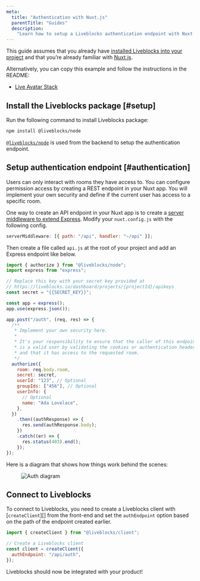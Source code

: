 ```yaml
---
meta:
  title: "Authentication with Nuxt.js"
  parentTitle: "Guides"
  description:
    "Learn how to setup a Liveblocks authentication endpoint with Nuxt.js"
---
```


This guide assumes that you already have
[installed Liveblocks into your project](/docs/get-started/vue) and that you’re
already familiar with
[Nuxt.js](https://nuxtjs.org/docs/2.x/get-started/installation).

Alternatively, you can copy this example and follow the instructions in the
README:

- [Live Avatar Stack](/examples/live-avatar-stack/nuxtjs)

## Install the Liveblocks package [#setup]

Run the following command to install Liveblocks package:

```bash
npm install @liveblocks/node
```

[`@liveblocks/node`][] is used from the backend to setup the authentication
endpoint.

## Setup authentication endpoint [#authentication]

Users can only interact with rooms they have access to. You can configure
permission access by creating a REST endpoint in your Nuxt app. You will
implement your own security and define if the current user has access to a
specific room.

One way to create an API endpoint in your Nuxt app is to create a
[server middleware to extend Express](https://nuxtjs.org/docs/2.x/configuration-glossary/configuration-servermiddleware#custom-api-endpoint).
Modify your `nuxt.config.js` with the following config.

```js file="nuxt.config.js"
serverMiddleware: [{ path: "/api", handler: "~/api" }];
```

Then create a file called `api.js` at the root of your project and add an
Express endpoint like below.

```js file="api.js"
import { authorize } from "@liveblocks/node";
import express from "express";

// Replace this key with your secret key provided at
// https://liveblocks.io/dashboard/projects/{projectId}/apikeys
const secret = "{{SECRET_KEY}}";

const app = express();
app.use(express.json());

app.post("/auth", (req, res) => {
  /**
   * Implement your own security here.
   *
   * It's your responsibility to ensure that the caller of this endpoint
   * is a valid user by validating the cookies or authentication headers
   * and that it has access to the requested room.
   */
  authorize({
    room: req.body.room,
    secret: secret,
    userId: "123", // Optional
    groupIds: ["456"], // Optional
    userInfo: {
      // Optional
      name: "Ada Lovelace",
    },
  })
    .then((authResponse) => {
      res.send(authResponse.body);
    })
    .catch((er) => {
      res.status(403).end();
    });
});
```

Here is a diagram that shows how things work behind the scenes:

<Figure highlight={false}>
  <Image
    src="/images/docs/auth-diagram.svg"
    alt="Auth diagram"
    layout="responsive"
    width={730}
    height={504}
    quality={90}
  />
</Figure>

## Connect to Liveblocks

To connect to Liveblocks, you need to create a Liveblocks client with
[`createClient`][] from the front-end and set the `authEndpoint` option based on
the path of the endpoint created earlier.

```js
import { createClient } from "@liveblocks/client";

// Create a Liveblocks client
const client = createClient({
  authEndpoint: "/api/auth",
});
```

Liveblocks should now be integrated with your product!

[`@liveblocks/node`]: /docs/api-reference/liveblocks-node
